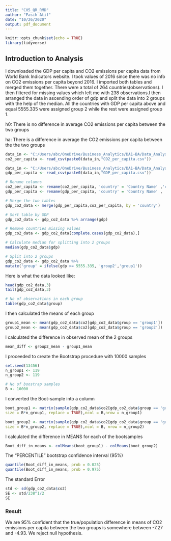 ```yaml
---
title: "CH5_QR_RMD"
author: "Fasih Atif"
date: "10/26/2020"
output: pdf_document
---
```


```r
knitr::opts_chunk$set(echo = TRUE)
library(tidyverse)
```

## Introduction to Analysis

I downloaded the GDP per capita and CO2 emissions per capita data from World Bank Indicators website. I took values of 2016 since there was no info on CO2 emissions per capita beyond 2016. I imported both tables and merged them together. There were a total of 264 countries(observations). I then filtered for missing values which left me with 238 observations.I then arranged the data in ascending order of gdp and split the data into 2 groups with the help of the median. All the countries with GDP per capita above and equal 5555.335 were assigned group 2 while the rest were assigned group 1. 

h0: There is no difference in average CO2 emissions per capita between the two groups

ha: There is a difference in average the CO2 emissions per capita between the the two groups

```r
data_in <- "C:/Users/abc/OneDrive/Business_Analytics/DA1-BA/Data_Analysis_1_Data_Exercise/atif-fasih_da1_data-exercise/CH5 Q5 (2 star)/"
co2_per_capita <- read_csv(paste0(data_in,"CO2_per_capita.csv"))

data_in <- "C:/Users/abc/OneDrive/Business_Analytics/DA1-BA/Data_Analysis_1_Data_Exercise/atif-fasih_da1_data-exercise/CH5 Q5 (2 star)/"
gdp_per_capita <- read_csv(paste0(data_in,"GDP_per_capita.csv"))
```

```r
# Rename columns
co2_per_capita <- rename(co2_per_capita, 'country' = 'Country Name' ,'co2' = '2016')
gdp_per_capita <- rename(gdp_per_capita, 'country' = 'Country Name' , 'gdp' = '2016')
```

```r
# Merge the two tables
gdp_co2_data <- merge(gdp_per_capita,co2_per_capita, by = 'country')
```

```r
# Sort table by GDP
gdp_co2_data <- gdp_co2_data %>% arrange(gdp)
```

```r
# Remove countries missing values
gdp_co2_data <- gdp_co2_data[complete.cases(gdp_co2_data),]
```

```r
# Calculate median for splitting into 2 groups
median(gdp_co2_data$gdp)
```

```r
# Split into 2 groups 
gdp_co2_data <- gdp_co2_data %>%
mutate('group' = ifelse(gdp >= 5555.335, 'group2','group1'))
```

Here is what the data looked like:
```r
head(gdp_co2_data,3)
tail(gdp_co2_data,3)
```
```r
# No of observations in each group
table(gdp_co2_data$group)

```

I  then calculated the means of each group
```r
group1_mean <- mean(gdp_co2_data$co2[gdp_co2_data$group == 'group1'])
group2_mean <- mean(gdp_co2_data$co2[gdp_co2_data$group == 'group2'])
```

I calculated the difference in observed mean of the 2 groups

```r
mean_diff <- group2_mean - group1_mean
```

I proceeded to create the Bootstrap procedure with 10000 samples
```r
set.seed(13456)
n_group1 <- 119
n_group2 <- 119

# No of boostrap samples
B <- 10000
```

I converted the Boot-sample into a column
```r

boot_group1 <- matrix(sample(gdp_co2_data$co2[gdp_co2_data$group == 'group1'],
size = B*n_group1, replace = TRUE),ncol = B,nrow = n_group1)

boot_group2 <- matrix(sample(gdp_co2_data$co2[gdp_co2_data$group == 'group2'],
size = B*n_group2, replace = TRUE),ncol = B, nrow = n_group2)

```

I calculated the difference in MEANS for each of the bootsamples
```r
Boot_diff_in_means <- colMeans(boot_group1) - colMeans(boot_group2)
```

The "PERCENTILE" bootstrap confidence interval (95%)
```r
quantile(Boot_diff_in_means, prob = 0.025)
quantile(Boot_diff_in_means, prob = 0.975)
```

The standard Error
```r
std <- sd(gdp_co2_data$co2)
SE <- std/238^1/2
SE

```
### Result
We are 95% confident that the true/population difference in means of CO2 emissions per capita between the two groups is somewhere between -7.27 and -4.93. We reject null hypothesis.